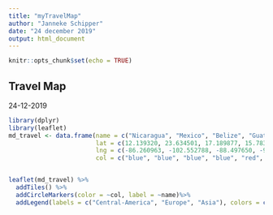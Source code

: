 ```yaml
---
title: "myTravelMap"
author: "Janneke Schipper"
date: "24 december 2019"
output: html_document
---
```


```r
knitr::opts_chunk$set(echo = TRUE)
```

## Travel Map
24-12-2019

```r
library(dplyr)
library(leaflet)
md_travel <- data.frame(name = c("Nicaragua", "Mexico", "Belize", "Guatemala", "Shanghai", "Bejing", "Wellington", "Groningen", "Malaga", "Vietnam", "Reykjavik"),
                        lat = c(12.139320, 23.634501, 17.189877, 15.783471, 31.230391, 39.904202, -41.286461, 53.219383, 36.721275, 14.058324, 64.126518),
                        lng = c(-86.260963, -102.552788, -88.497650, -90.230759, 121.473701, 116.407394, 174.776230, 6.566502, -4.421399, 108.277199, -21.817438),
                        col = c("blue", "blue", "blue", "blue", "red", "red", "purple", "green", "green", "red", "green"))


leaflet(md_travel) %>%
  addTiles() %>%
  addCircleMarkers(color = ~col, label = ~name)%>%
  addLegend(labels = c("Central-America", "Europe", "Asia"), colors = c("blue", "red", "pink"))
```